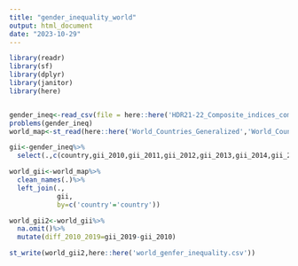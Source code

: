 ```yaml
---
title: "gender_inequality_world"
output: html_document
date: "2023-10-29"
---
```



```r
library(readr)
library(sf)
library(dplyr)
library(janitor)
library(here)


gender_ineq<-read_csv(file = here::here('HDR21-22_Composite_indices_complete_time_series.csv'),na="NULL")
problems(gender_ineq)
world_map<-st_read(here::here('World_Countries_Generalized','World_Countries_Generalized.shp'))

gii<-gender_ineq%>%
  select(.,c(country,gii_2010,gii_2011,gii_2012,gii_2013,gii_2014,gii_2015,gii_2016,gii_2017,gii_2018,gii_2019))

world_gii<-world_map%>%
  clean_names(.)%>%
  left_join(.,
            gii,
            by=c('country'='country'))

world_gii2<-world_gii%>%
  na.omit()%>%
  mutate(diff_2010_2019=gii_2019-gii_2010)

st_write(world_gii2,here::here('world_genfer_inequality.csv'))

```


